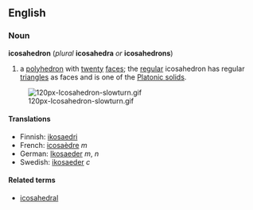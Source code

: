 ==English==
===Noun===
'''icosahedron''' (''plural'' '''icosahedra''' ''or'' '''icosahedrons''')

#{{geometry}} a [[polyhedron]] with [[twenty]] [[face]]s; the [[regular]] icosahedron has regular [[triangle]]s as faces and is one of the [[Platonic solid]]s.
[[Image:120px-Icosahedron-slowturn.gif]]

====Translations====
*Finnish: [[ikosaedri]]
*French: [[icosaèdre]] ''m''
*German: [[Ikosaeder]] ''m'', ''n''
*Swedish: [[ikosaeder]] ''c''

====Related terms====
*[[icosahedral]]